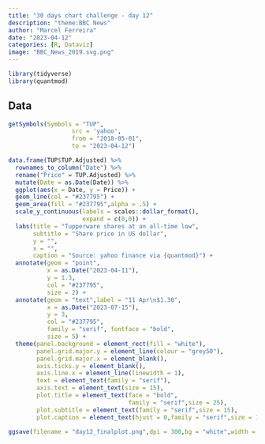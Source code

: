 ```yaml
---
title: "30 days chart challenge - day 12"
description: "theme:BBC News"
author: "Marcel Ferreira"
date: "2023-04-12"
categories: [R, Dataviz]
image: "BBC_News_2019.svg.png"
---
```


```r
library(tidyverse)
library(quantmod)
```

## Data

```r
getSymbols(Symbols = "TUP",
                  src = 'yahoo',
                  from = "2018-05-01",
                  to = "2023-04-12")
```

```r
data.frame(TUP$TUP.Adjusted) %>%
  rownames_to_column("Date") %>%
  rename("Price" = TUP.Adjusted) %>%
  mutate(Date = as.Date(Date)) %>%
  ggplot(aes(x = Date, y = Price)) +
  geom_line(col = "#237795") +
  geom_area(fill = "#237795",alpha = .5) +
  scale_y_continuous(labels = scales::dollar_format(),
                     expand = c(0,0)) +
  labs(title = "Tupperware shares at an all-time low",
       subtitle = "Share price in US dollar",
       y = "",
       x = "",
       caption = "Source: yahoo finance via {quantmod}") +
  annotate(geom = "point",
           x = as.Date("2023-04-11"),
           y = 1.3,
           col = "#237795",
           size = 2) + 
  annotate(geom = "text",label = "11 Apr\n$1.30",
           x = as.Date("2023-07-15"),
           y = 3,
           col = "#237795",
           family = "serif", fontface = "bold",
           size = 5) +
  theme(panel.background = element_rect(fill = "white"),
        panel.grid.major.y = element_line(colour = "grey50"),
        panel.grid.major.x = element_blank(),
        axis.ticks.y = element_blank(),
        axis.line.x = element_line(linewidth = 1),
        text = element_text(family = "serif"),
        axis.text = element_text(size = 15),
        plot.title = element_text(face = "bold",
                                  family = "serif",size = 25),
        plot.subtitle = element_text(family = "serif",size = 15),
        plot.caption = element_text(hjust = 0,family = "serif",size = 13))
```

```r
ggsave(filename = "day12_finalplot.png",dpi = 300,bg = "white",width = 10)
```
